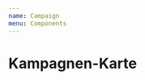 ```yaml
---
name: Campaign
menu: Components
---
```



# Kampagnen-Karte

<Playground>
  <Campaign
    title={'Titel'}
    brand={'Marke'}
    scheduleFrom={'2019-05-05'}
    scheduleTo={'2020-05-05'}
    format={'1/1'}
    ad={cola}
    tags={['brause', 'cola']}
  />
</Playground>
